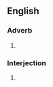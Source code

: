 {{also|absofuckinglutely}}
==English==

===Adverb===
{{en-adv}}

# {{lb|en|slang|vulgar}} {{alternative spelling of|en|absofuckinglutely}}
#: {{ux|en|Are you ready? – '''Abso-fucking-lutely'''!}}

===Interjection===
{{en-interj}}

# {{lb|en|slang|vulgar}} {{alternative spelling of|en|absofuckinglutely}}